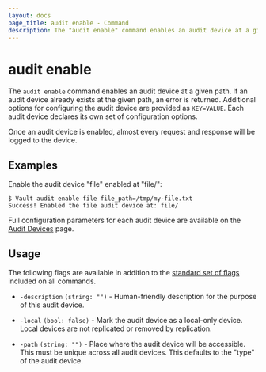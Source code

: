 ```yaml
---
layout: docs
page_title: audit enable - Command
description: The "audit enable" command enables an audit device at a given path.
---
```


# audit enable

The `audit enable` command enables an audit device at a given path. If an audit
device already exists at the given path, an error is returned. Additional
options for configuring the audit device are provided as `KEY=VALUE`. Each audit
device declares its own set of configuration options.

Once an audit device is enabled, almost every request and response will be
logged to the device.

## Examples

Enable the audit device "file" enabled at "file/":

```shell-session
$ Vault audit enable file file_path=/tmp/my-file.txt
Success! Enabled the file audit device at: file/
```

Full configuration parameters for each audit device are available on the
[Audit Devices](/docs/audit) page.

## Usage

The following flags are available in addition to the [standard set of
flags](/docs/commands) included on all commands.

- `-description` `(string: "")` - Human-friendly description for the purpose of
  this audit device.

- `-local` `(bool: false)` - Mark the audit device as a local-only device.
  Local devices are not replicated or removed by replication.

- `-path` `(string: "")` - Place where the audit device will be accessible. This
  must be unique across all audit devices. This defaults to the "type" of the
  audit device.
